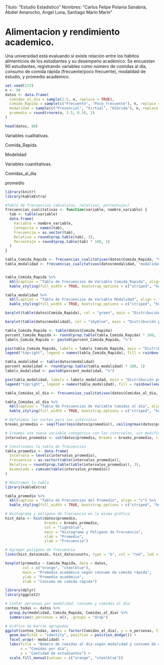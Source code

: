 
Titulo: "Estudio Estadistico"
Nombres: "Carlos Felipe Polania Sanabria, Abdiel Amarocho, Angel Luna, Santiago Marin Marin"

# Alimentacion y rendimiento academico.
Una universidad está evaluando si existe relación entre los hábitos alimenticios de los estudiantes y su desempeño académico. Se encuestan 90 estudiantes, registrando variables como número de comidas al día, consumo de comida rápida (frecuente/poco frecuente), modalidad de estudio, y promedio académico.


```{r}
set.seed(123)
n <- 90
datos <- data.frame(
  Comidas_al_dia = sample(2:5, n, replace = TRUE),
  Comida_Rapida = sample(c("Frecuente", "Poco_frecuente"), n, replace = TRUE),
  modalidad = sample(c("Presencial", "Virtual", "Híbrida"), n, replace = TRUE),
  promedio = round(rnorm(n, 3.5, 0.5), 2)
)

head(datos, 90)
```

Variables cualitativas.

Comida_Rapida

Modelidad

Variables cuantitativas.

Comidas_al_dia

promedio

```{r}
library(knitr)
library(kableExtra)

#Tabla de frecuencias (absolutas, relativas, porcentajes)
frecuencias_cualitativas <- function(variable, nombre_variable) {
  tab <- table(variable)
  data.frame(
    Variable = nombre_variable,
    Categoria = names(tab),
    Frecuencia = as.vector(tab),
    Relativa = round(prop.table(tab), 3),
    Porcentaje = round(prop.table(tab) * 100, 1)
  )
}

tabla_Comida_Rapida <- frecuencias_cualitativas(datos$Comida_Rapida, "Comida_Rapida")
tabla_modalidad <- frecuencias_cualitativas(datos$modalidad, "modalidad")


tabla_Comida_Rapida %>%
  kbl(caption = "Tabla de Frecuencias de Variable Comida_Rapida", align = "c") %>%
  kable_styling(full_width = TRUE, bootstrap_options = c("striped", "hover", "condensed"), font_size = 14)

tabla_modalidad %>%
  kbl(caption = "Tabla de Frecuencias de Variable Modalidad", align = "c") %>%
  kable_styling(full_width = TRUE, bootstrap_options = c("striped", "hover", "condensed"), font_size = 14)
```


```{r}
barplot(table(datos$Comida_Rapida), col = "green", main = "Distribución por Comida Rapida")
```

```{r}
barplot(table(datos$modalidad), col = "skyblue", main = "Distribución por Modalidad")
```

```{r}
tabla_Comida_Rapida <- table(datos$Comida_Rapida)
porcent_Comida_Rapida <- round(prop.table(tabla_Comida_Rapida) * 100, 1)
labels_Comida_Rapida <- paste0(porcent_Comida_Rapida, "%")

pie(tabla_Comida_Rapida, labels = labels_Comida_Rapida, main = "Distribución por Comida_Rapida", col = rainbow(length(tabla_Comida_Rapida)))
legend("topright", legend = names(tabla_Comida_Rapida), fill = rainbow(length(tabla_Comida_Rapida)), cex = 0.8, box.lwd = 0)
```

```{r}
tabla_modalidad <- table(datos$modalidad)
porcent_modalidad <- round(prop.table(tabla_modalidad) * 100, 1)
labels_modalidad <- paste0(porcent_modalidad, "%")

pie(tabla_modalidad, labels = labels_modalidad, main = "Distribución por Modalidad", col = rainbow(length(tabla_modalidad)))
legend("topright", legend = names(tabla_modalidad), fill = rainbow(length(tabla_modalidad)), cex = 0.8, box.lwd = 0)
```


```{r}

tabla_Comidas_al_dia <- frecuencias_cualitativas(datos$Comidas_al_dia, "Comida_Rapida")

tabla_Comidas_al_dia %>%
  kbl(caption = "Tabla de Frecuencias de Variable Comidas al día", align = "c") %>%
  kable_styling(full_width = TRUE, bootstrap_options = c("striped", "hover", "condensed"), font_size = 14)
```


```{r}
# Definimos los cortes para los intervalos
breaks_promedio <- seq(floor(min(datos$promedio)), ceiling(max(datos$promedio)), by = 2)

# Creamos una nueva variable categórica con los intervalos, sin modificar la original
intervalos_promedio <- cut(datos$promedio, breaks = breaks_promedio, right = FALSE)

# Construimos la tabla de frecuencias
tabla_promedio <- data.frame(
  Intervalo = levels(intervalos_promedio),
  Frecuencia = as.vector(table(intervalos_promedio)),
  Relativa = round(prop.table(table(intervalos_promedio)), 3),
  Acumulada = cumsum(table(intervalos_promedio))
)

# Mostramos la tabla
library(kableExtra)

tabla_promedio %>%
  kbl(caption = "Tabla de Frecuencias del Promedio", align = "c") %>%
  kable_styling(full_width = TRUE, bootstrap_options = c("striped", "hover", "condensed"), font_size = 14)
```

```{r}
# Histograma y polígono de frecuencia en la misma gráfica
hist_data <- hist(datos$promedio,
                  breaks = breaks_promedio,
                  col = "lightblue",
                  main = "Histograma y Polígono de Frecuencia",
                  xlab = "Promedio",
                  ylab = "Frecuencia")

# Agregar polígono de frecuencia
lines(hist_data$mids, hist_data$counts, type = "b", col = "red", lwd = 2, pch = 19)

```


```{r}
boxplot(promedio ~ Comida_Rapida, data = datos,
        col = c("orange", "steelblue"),
        main = "Promedio académico según consumo de comida rápida",
        ylab = "Promedio académico",
        xlab = "Consumo de comida rápida")
```

```{r}
library(dplyr)
library(ggplot2)

# Contar personas por modalidad, consumo y comidas al día
conteo_todas <- datos %>%
  group_by(modalidad, Comida_Rapida, Comidas_al_dia) %>%
  summarise(n_personas = n(), .groups = "drop")

# Gráfico de barras agrupadas
ggplot(conteo_todas, aes(x = factor(Comidas_al_dia), y = n_personas, fill = Comida_Rapida)) +
  geom_bar(stat = "identity", position = position_dodge()) +
  facet_wrap(~ modalidad) +
  labs(title = "Número de comidas al día según modalidad y consumo de comida rápida",
       x = "Comidas por día",
       y = "Cantidad de estudiantes") +
  scale_fill_manual(values = c("orange", "steelblue"))
```



